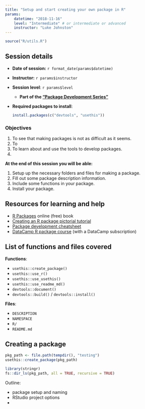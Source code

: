```yaml
---
title: "Setup and start creating your own package in R"
params:
    datetime: "2018-11-16"
    level: "Intermediate" # or intermediate or advanced
    instructor: "Luke Johnston"
---
```


```r
source("R/utils.R")
```

## Session details

- **Date of session:** `r format_date(params$datetime)`
- **Instructor:** `r params$instructor`
- **Session level**: `r params$level`
    - **Part of the ["Package Development Series"](index.html)**
- **Required packages to install**:

    ```r
    install.packages(c("devtools", "usethis"))
    ```

### Objectives

1. To see that making packages is not as difficult as it seems.
1. To 
1. To learn about and use the tools to develop packages.
1. 

**At the end of this session you will be able:**

1. Setup up the necessary folders and files for making a package.
1. Fill out some package description information.
1. Include some functions in your package.
1. Install your package.

## Resources for learning and help

- [R Packages](http://r-pkgs.had.co.nz/) online (free) book
- [Creating an R package pictorial tutorial](http://www.mjdenny.com/R_Package_Pictorial.html)
- [Package development cheatsheet](https://www.rstudio.com/wp-content/uploads/2015/06/devtools-cheatsheet.pdf)
- [DataCamp R package course](https://www.datacamp.com/courses/developing-r-packages)
(with a DataCamp subscription)

## List of functions and files covered

**Functions**:

- `usethis::create_package()`
- `usethis::use_r()`
- `usethis::use_usethis()`
- `usethis::use_readme_md()`
- `devtools::document()`
- `devtools::build()` / `devtools::install()`

**Files**:

- `DESCRIPTION`
- `NAMESPACE`
- `R/`
- `README.md`

## Creating a package

```r
pkg_path <- file.path(tempdir(), "testing")
usethis::create_package(pkg_path)
```

```r
library(stringr)
fs::dir_ls(pkg_path, all = TRUE, recursive = TRUE)

```


Outline:

- package setup and naming
- RStudio project options
- 
